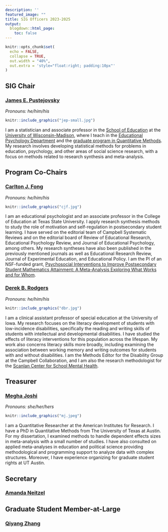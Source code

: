 ```yaml
---
description: ''
featured_image: ""
title: SIG Officers 2023-2025
output:
  blogdown::html_page:
    toc: false
---
```


```r
knitr::opts_chunk$set(
  echo = FALSE, 
  collapse = TRUE, 
  out.width = "40%",
  out.extra = 'style="float:right; padding:10px"'
)
```

## **SIG Chair**

### [**James E. Pustejovsky**](https://www.jepusto.com/)

*Pronouns: he/him/his*

```r
knitr::include_graphics("jep-small.jpg")
```
I am a statistician and associate professor in the [School of Education](https://education.wisc.edu/) at the [University of Wisconsin-Madison](https://www.wisc.edu/), where I teach in the [Educational Psychology Department](https://edpsych.education.wisc.edu/) and the [graduate program in Quantitative Methods](https://edpsych.education.wisc.edu/academics/quantitative-methods/). My research involves developing statistical methods for problems in education, psychology, and other areas of social science research, with a focus on methods related to research synthesis and meta-analysis.

## **Program Co-Chairs**

### [**Carlton J. Fong**](https://faculty.txst.edu/profile/2018070)

*Pronouns: he/him/his*

```r
knitr::include_graphics("cjf.jpg")
```
I am an educational psychologist and an associate professor in the College of Education at Texas State University. I apply research synthesis methods to study the role of motivation and self-regulation in postsecondary student learning. I have served on the editorial team of Campbell Systematic Reviews and on the editorial board of Review of Educational Research, Educational Psychology Review, and Journal of Educational Psychology, among others. My research syntheses have also been published in the previously mentioned journals as well as Educational Research Review, Journal of Experimental Education, and Educational Policy. I am the PI of an NSF-funded grant, [Psychosocial Interventions to Improve Postsecondary Student Mathematics Attainment: A Meta-Analysis Exploring What Works and for Whom](https://www.nsf.gov/awardsearch/showAward?AWD_ID=2300030).

### [**Derek B. Rodgers**](https://iowareadingresearch.org/person/derek-rodgers)

*Pronouns: he/him/his*

```r
knitr::include_graphics("dbr.jpg")
```

I am a clinical assistant professor of special education at the University of Iowa. My research focuses on the literacy development of students with low-incidence disabilities, specifically the reading and writing skills of students with intellectual and developmental disabilities. I have studied the effects of literacy interventions for this population across the lifespan. My work also concerns literacy skills more broadly, including examining the association between working memory and writing outcomes for students with and without disabilities. I am the Methods Editor for the Disability Group at the Campbell Collaboration, and I am also the research methodologist for the [Scanlan Center for School Mental Health](https://scsmh.education.uiowa.edu/).

## Treasurer

### [**Megha Joshi**](https://meghapsimatrix.com/)

*Pronouns: she/her/hers*

```r
knitr::include_graphics("mj.jpeg")
```

I am a Quantitative Researcher at the American Institutes for Research. I have a PhD in Quantitative Methods from The University of Texas at Austin. For my dissertation, I examined methods to handle dependent effects sizes in meta-analysis with a small number of studies. I have also consulted on applied meta-analyses in education and political science providing methodological and programming support to analyze data with complex structures. Moreover, I have experience organizing for graduate student rights at UT Austin.

## Secretary

### [**Amanda Neitzel**](https://schoolhealth.jhu.edu/staff/amanda-neitzel-phd/)


## Graduate Student Member-at-Large

### [**Qiyang Zhang**](https://education.jhu.edu/directory/qiyang-zhang/)

